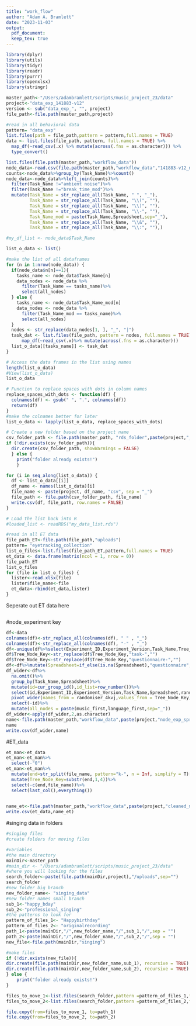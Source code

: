 ```yaml
---
title: "work_flow"
author: "Adam A. Bramlett"
date: "2023-11-03"
output: 
  pdf_document:
  keep_tex: true
---
```

```r
library(dplyr)
library(utils)
library(tidyr)
library(readr)
library(purrr)
library(openxlsx)
library(stringr)
```

```r
master_path<-"/Users/adambramlett/scripts/music_project_23/data"
project<-"data_exp_141883-v12"
version <- sub("data_exp_", "", project)
file_path<-file.path(master_path,project)
```

```r
#read in all behavioral data
pattern= "data_exp"
list.files(path = file_path,pattern = pattern,full.names = TRUE)
data <- list.files(file_path, pattern, full.names = TRUE) %>% 
  map_df(~read_csv(.x) %>% mutate(across(.fns = as.character))) %>%
  type_convert()
```
```r
list.files(file.path(master_path,"workflow_data"))
node_data<-read.csv(file.path(master_path,"workflow_data","141883-v12_node_exp_spreadhseet_key.csv"))
counts<-node_data%>%group_by(Task_Name)%>%count()
node_data<-node_data%>%left_join(counts)%>%
  filter(Task_Name !="ambient noise")%>%
  filter(Task_Name !="break_time_mod")%>%
  mutate(Task_Name = str_replace_all(Task_Name, " ", "_"),
         Task_Name = str_replace_all(Task_Name, "\\(", ""),
         Task_Name = str_replace_all(Task_Name, "\\)", ""),
         Task_Name = str_replace_all(Task_Name, "\\-", ""),
         Task_Name_mod = paste(Task_Name,Spreadsheet,sep="_"),
         Task_Name = str_replace_all(Task_Name, "\\&", ""),
         Task_Name = str_replace_all(Task_Name, "\\:", ""),)

#my_df_list <- node_data$Task_Name

list_o_data <- list()

#make the list of all dataframes
for (n in 1:nrow(node_data)) {
  if(node_data$n[n]==1){
    tasks_name <- node_data$Task_Name[n]
    data_nodes <- node_data %>%
      filter(Task_Name == tasks_name)%>%
      select(all_nodes)
  } else {
    tasks_name <- node_data$Task_Name_mod[n]
    data_nodes <- node_data %>%
      filter(Task_Name_mod == tasks_name)%>%
      select(all_nodes)
  }
  nodes <- str_replace(data_nodes[1, ], "_", "|")
  task_dat <- list.files(file_path, pattern = nodes, full.names = TRUE) %>%
      map_df(~read_csv(.x)%>% mutate(across(.fns = as.character)))
  list_o_data[[tasks_name]] <- task_dat
}

# Access the data frames in the list using names
length(list_o_data)
#View(list_o_data)
list_o_data

# Function to replace spaces with dots in column names
replace_spaces_with_dots <- function(df) {
  colnames(df) <- gsub(" ", ".", colnames(df))
  return(df)
}
#make the colnames better for later
list_o_data <- lapply(list_o_data, replace_spaces_with_dots)

# Create a new folder based on the project name
csv_folder_path <- file.path(master_path, "rds_folder",paste(project,"_CSVs"))
if (!dir.exists(csv_folder_path)){
  dir.create(csv_folder_path, showWarnings = FALSE)
  } else {
    print("folder already exists!")
    }

for (i in seq_along(list_o_data)) {
  df <- list_o_data[[i]]
  df_name <- names(list_o_data)[i]
  file_name <- paste(project, df_name, "csv", sep = "_")
  file_path <- file.path(csv_folder_path, file_name)
  write.csv(df, file_path, row.names = FALSE)
}

# Load the list back into R
#loaded_list <- readRDS("my_data_list.rds")
```


```r
#read in all ET data
file_path_ET<-file.path(file_path,"uploads")
pattern= "eyetracking_collection"
list_o_files<-list.files(file_path_ET,pattern,full.names = TRUE)
et_data <- data.frame(matrix(ncol = 1, nrow = 0))
file_path_ET
list_o_files
for (file in list_o_files) {
  lister<-read.xlsx(file)
  lister$file_name<-file
  et_data<-rbind(et_data,lister)
}
```

Seperate out ET data here
```r



```

#node_experiment key
```r
df<-data
colnames(df)<-str_replace_all(colnames(df), " " , "_")
colnames(df)<-str_replace_all(colnames(df), "-" , "_")
df<-unique(df%>%select(Experiment_ID,Experiment_Version,Task_Name,Tree_Node_Key,randomiser_4kvj,Spreadsheet))
df$Tree_Node_Key<-str_replace(df$Tree_Node_Key,"task-","")
df$Tree_Node_Key<-str_replace(df$Tree_Node_Key,"questionnaire-","")
df<-df%>%mutate(Spreadsheet=if_else(is.na(Spreadsheet),"questionnaire",Spreadsheet))
df_wider<-df%>%
  na.omit()%>%
  group_by(Task_Name,Spreadsheet)%>%
  mutate(id=cur_group_id(),id_list=row_number())%>%
  select(id,Experiment_ID,Experiment_Version,Task_Name,Spreadsheet,randomiser_4kvj,Tree_Node_Key)%>%
  pivot_wider(names_from = randomiser_4kvj,values_from = Tree_Node_Key)%>%
  select(-id)%>%
  mutate(all_nodes = paste(music_first,language_first,sep="_"))
df_wider<-apply(df_wider,2,as.character)
name<-file.path(master_path,"workflow_data",paste(project,"node_exp_spreadhseet_key.csv",sep="_"))
name
write.csv(df_wider,name)
```

#ET_data
```r
et_man<-et_data
et_man<-et_man%>%
  select(-"0")
et_man<-et_man%>%
  mutate(end=str_split(file_name, pattern="k-", n = Inf, simplify = T)[,2])%>%
  mutate(Tree_Node_Key=substr(end,1,4))%>%
  select(-c(end,file_name))%>%
  select(last_col(),everything())
  

name_et<-file.path(master_path,"workflow_data",paste(project,"cleaned_master_et_data.csv",sep="_"))
write.csv(et_data,name_et)
```
#singing data in folders
```r
#singing files
#create folders for moving files

#variables
#the main directory
mainDir<-master_path
#main_dir <- "/Users/adambramlett/scripts/music_project_23/data"
#where you will looking for the files
search_folder<-paste(file.path(mainDir,project),"/uploads",sep="")
search_folder
#new folder big branch
new_folder_name<- "singing_data"
#new folder names small branch
sub_1<-"happy_bday"
sub_2<-"professional_singing"
#the patterns to look for
pattern_of_files_1<- "Happybirthday"
pattern_of_files_2<- "originalrecording"
path_1<-paste(mainDir,"/",new_folder_name,"/",sub_1,"/",sep = "")
path_2<-paste(mainDir,"/",new_folder_name,"/",sub_2,"/",sep = "")
new_file<-file.path(mainDir,"singing")

#make files
if (!dir.exists(new_file)){
dir.create(file.path(mainDir,new_folder_name,sub_1), recursive = TRUE)
dir.create(file.path(mainDir,new_folder_name,sub_2), recursive = TRUE)
} else {
    print("folder already exists!")
}

files_to_move_1<-list.files(search_folder,pattern =pattern_of_files_1,full.names = T)
files_to_move_2<-list.files(search_folder,pattern =pattern_of_files_2,full.names = T)

file.copy(from=files_to_move_1, to=path_1)
file.copy(from=files_to_move_2, to=path_2)
```

